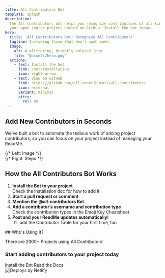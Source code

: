 ```yaml
---
title: All Contributors Bot
template: splash
description:
  The All contributors bot helps you recognize contributions of all kinds to
  your open source project hosted on GitHub. Install the bot today.
hero:
  title: 'All Contributors Bot: Recognize All Contributors'
  tagline: Including those that don't push code.
  image:
    alt: A glittering, brightly colored logo
    file: "@assets/hero.png"
  actions:
    - text: Install the bot
      link: /bot/installation
      icon: right-arrow
    - text: View on GitHub
      link: https://github.com/all-contributors/all-contributors
      icon: external
      variant: minimal
      attrs:
        rel: me
---
```


<div class="w-screen ml-[50%] -translate-x-1/2 py-16 text-center bg-[#f2f2fb] dark:bg-[#33205c] flex flex-col items-center">

## Add New Contributors in Seconds

We’ve built a bot to automate the tedious work of adding project contributors,
so you can focus on your project instead of managing your ReadMe.

<div style={{ width: "50%", margin: "0 auto" }}>
  <Picture src={addContributors} formats={['avif', 'webp']} alt="A screenshot of github showing a comment that says please add @user for docs." />
</div>
</div>

<div class="my-32">
<CardGrid class="my-32">
  <LinkCard
    title="Read our Documentation"
    href="./overview"
    description="Learn more about using and contributing to the bot."
  />
  <LinkCard
    title="Check out our Emoji Key"
    href="/emoji-key"
    description="Learn more about the emojis associated with contribution types."
  />
  <LinkCard
    title="Learn how to use the bot"
    href="./bot/usage"
    description="Once it's setup, using the bot is a breeze."
  />
  <LinkCard
    title="Open an Issue on GitHub"
    href="https://github.com/all-contributors/app/issues"
    description="Did you find a bug? Or are you interested in a new feature? Open an issue on GitHub and let's chat."
  />
</CardGrid>
</div>

<div class="w-full flex flex-col md:flex-row items-center justify-between gap-8 my-16">
  {/* Left: Image */}
  <div class="bg-white flex-1 flex items-center justify-center">
    <Picture
      src={howItWorks}
      formats={['avif', 'webp']}
      alt="How the All Contributors Bot Works"
      class="max-w-full h-auto rounded-xl shadow-xl"
    />
  </div>
  {/* Right: Steps */}
  <div class="flex-1 px-4 md:px-8">
    <h2 class="text-2xl md:text-3xl font-bold mb-4">How the All Contributors Bot Works</h2>
    <ol class="list-decimal list-inside space-y-2 text-lg">
      <li><b>Install the Bot to your project</b><br /><span class="text-base text-gray-500">Check the Installation doc for how to add it</span></li>
      <li><b>Start a pull request or comment</b></li>
      <li><b>Mention the @all-contributors Bot</b></li>
      <li><b>Add a contributor’s username and contribution type</b><br /><span class="text-base text-gray-500">Check the contribution types in the Emoji Key Cheatsheet</span></li>
      <li><b>Post and your ReadMe updates automatically!</b><br /><span class="text-base text-gray-500">It'll add the Contributor Table for your first time, too</span></li>
    </ol>
  </div>
</div>

<div class="flex flex-col items-center my-16">
## Who's Using it?
  <p class="text-xl text-[#5c5589] mb-8 text-center">There are 2000+ Projects using All Contributors!</p>

<div class="flex flex-wrap justify-center items-center gap-12 my-12">
<a href="https://github.com/processing/p5.js" target="_blank" rel="noopener">
  <Picture
    src={p5jsLogo}
    formats={['avif', 'webp']}
    alt="p5js logo"
    class="bg-white h-32 w-auto object-contain"
  />
</a>
<a href="https://github.com/snipe/snipe-it" target="_blank" rel="noopener">
  <Picture
    src={snipeitLogo}
    formats={['avif', 'webp']}
    alt="snipe it logo"
    class="bg-white h-32 w-auto object-contain"
  />
</a>
<a href="https://github.com/developer-learning/night-reading-go" target="_blank" rel="noopener">
  <Picture
    src={golearningLogo}
    formats={['avif', 'webp']}
    alt="night reading go logo"
    class="bg-white h-32 w-auto object-contain"
  />
</a>
<a href="https://github.com/jaredpalmer/formik" target="_blank" rel="noopener">
  <Picture
    src={formikLogo}
    formats={['avif', 'webp']}
    alt="formik logo"
    class="bg-white h-32 w-auto object-contain"
  />
</a>
</div>
</div>

<div class="flex flex-col items-center justify-center py-16">
  <h3 class="text-2xl md:text-3xl font-bold mb-6 text-center">Start adding contributors to your project today</h3>
  <div>
  <LinkButton href="/bot/installation/" icon="information" iconPlacement="start">Install the Bot</LinkButton>
  <LinkButton href="/overview/" variant="secondary" icon="open-book" iconPlacement="start"> Read the Docs</LinkButton>
  </div>
  <img src="https://www.netlify.com/assets/badges/netlify-badge-color-accent.svg" alt="Deploys by Netlify" />

</div>


